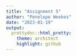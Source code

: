 ```yaml
---
title: "Assignment 5"
author: "Penelope Weekes"
date: "2023-01-19"
output:
  prettydoc::html_pretty:
    theme: architect
    highlight: github
---
```

